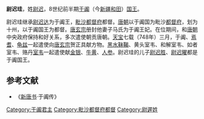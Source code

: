 '''尉迟珪'''，姓[[尉迟|尉迟]]，8世纪前半期[[于阗|于阗]]（今[[新疆|新疆]][[和田|和田]]）[[国王|国王]]。

尉迟珪继承[[伏阇达|尉迟达]]为于阗王，[[毗沙都督府|毗沙都督府]]都督。[[唐朝|唐朝]]以于阗国为毗沙[[都督府|都督府]]，划为十州，以于阗国王为都督。[[唐玄宗|唐玄宗]]册封他妻子马氏为于阗王妃。在位期间，和[[唐朝|唐朝]]中央政府保持和好关系，多次遣使朝贡唐朝。[[天宝_(唐朝)|天宝]]七载（748年）三月，于阗、[[焉耆|焉耆]]、[[龟兹|龟兹]]一起遣使向[[唐玄宗|唐玄宗]]贺正具献方物。[[黑水靺鞨|黑水靺鞨]]、黄头室韦、和解室韦、如者室韦、赂丹[[室韦|室韦]]一起遣使献[[金|金]][[银|银]]、[[牛黄|牛黄]]、[[人参|人参]]。尉迟珪的儿子[[尉迟胜|尉迟胜]]、[[尉迟曜|尉迟曜]]都是于阗国王。

==参考文献==
*《[[新唐书|新唐书]]·于阗传》

{{start box}} 
{{s-before|[[伏阇达|尉迟达]]}}
{{s-title|[[于阗|于阗]]国王|740年代左右}}
{{s-after|[[尉迟胜|尉迟胜]]}}
{{end box}}

[[Category:于阗君主|Category:于阗君主]]
[[Category:毗沙都督府都督|Category:毗沙都督府都督]]
[[Category:尉遲姓|Category:尉遲姓]]